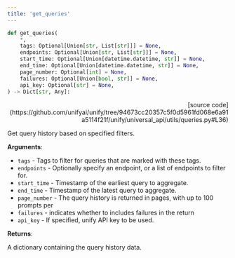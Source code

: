 ```yaml
---
title: 'get_queries'
---
```


```python
def get_queries(
    *,
    tags: Optional[Union[str, List[str]]] = None,
    endpoints: Optional[Union[str, List[str]]] = None,
    start_time: Optional[Union[datetime.datetime, str]] = None,
    end_time: Optional[Union[datetime.datetime, str]] = None,
    page_number: Optional[int] = None,
    failures: Optional[Union[bool, str]] = None,
    api_key: Optional[str] = None,
) -> Dict[str, Any]:
```

<p align="right">[source code](https://github.com/unifyai/unify/tree/94673cc20357c5f0d5961fd068e6a91a5114f21f/unify/universal_api/utils/queries.py#L36)</p>

Get query history based on specified filters.

**Arguments**:

- `tags` - Tags to filter for queries that are marked with these tags.
- `endpoints` - Optionally specify an endpoint, or a list of endpoints to filter for.
- `start_time` - Timestamp of the earliest query to aggregate.
- `end_time` - Timestamp of the latest query to aggregate.
- `page_number` - The query history is returned in pages, with up to 100 prompts per
- `failures` - indicates whether to includes failures in the return
- `api_key` - If specified, unify API key to be used.



**Returns**:

A dictionary containing the query history data.